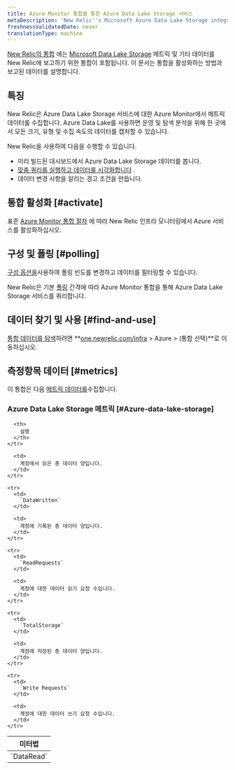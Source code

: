 ```yaml
---
title: Azure Monitor 통합을 통한 Azure Data Lake Storage 서비스
metaDescription: 'New Relic''s Microsoft Azure Data Lake Storage integration: what data it reports and how to enable it.'
freshnessValidatedDate: never
translationType: machine
---
```


[New Relic의 통합](/docs/infrastructure/integrations-getting-started/getting-started/introduction-infrastructure-integrations) 에는 [Microsoft Data Lake Storage](https://learn.microsoft.com/en-us/azure/data-lake-store) 메트릭 및 기타 데이터를 New Relic에 보고하기 위한 통합이 포함됩니다. 이 문서는 통합을 활성화하는 방법과 보고된 데이터를 설명합니다.

## 특징

New Relic은 Azure Data Lake Storage 서비스에 대한 Azure Monitor에서 메트릭 데이터를 수집합니다. Azure Data Lake를 사용하면 운영 및 탐색 분석을 위해 한 곳에서 모든 크기, 유형 및 수집 속도의 데이터를 캡처할 수 있습니다.

New Relic을 사용하여 다음을 수행할 수 있습니다.

* 미리 빌드된 대시보드에서 Azure Data Lake Storage 데이터를 봅니다.
* [맞춤 쿼리를 실행하고 데이터를 시각화합니다](/docs/infrastructure/integrations-getting-started/getting-started/use-integration-data-new-relic-insights) .
* 데이터 변경 사항을 알리는 경고 조건을 만듭니다.

## 통합 활성화 [#activate]

표준 [Azure Monitor 통합 절차](/docs/infrastructure/microsoft-azure-integrations/azure-integrations-list/azure-monitor) 에 따라 New Relic 인프라 모니터링에서 Azure 서비스를 활성화하십시오.

## 구성 및 폴링 [#polling]

[구성 옵션을](/docs/infrastructure/microsoft-azure-integrations/azure-integrations-list/azure-monitor/#settings)사용하여 폴링 빈도를 변경하고 데이터를 필터링할 수 있습니다.

New Relic은 기본 [폴링](/docs/infrastructure/microsoft-azure-integrations/azure-integrations-list/azure-monitor/#settings) 간격에 따라 Azure Monitor 통합을 통해 Azure Data Lake Storage 서비스를 쿼리합니다.

## 데이터 찾기 및 사용 [#find-and-use]

[통합 데이터를 탐색](/docs/infrastructure/integrations/find-use-infrastructure-integration-data)하려면 **[one.newrelic.com/infra](https://one.newrelic.com/infra) > Azure > (통합 선택)**로 이동하십시오.

## 측정항목 데이터 [#metrics]

이 통합은 다음 [메트릭 데이터를](/docs/infrastructure/integrations-getting-started/getting-started/understand-integration-data-data-types#metric)수집합니다.

### Azure Data Lake Storage 메트릭 [#Azure-data-lake-storage]

<table>
  <thead>
    <tr>
      <th style={{ width: "300px" }}>
        미터법
      </th>

      <th>
        설명
      </th>
    </tr>
  </thead>

  <tbody>
    <tr>
      <td>
        `DataRead`
      </td>

      <td>
        계정에서 읽은 총 데이터 양입니다.
      </td>
    </tr>

    <tr>
      <td>
        `DataWritten`
      </td>

      <td>
        계정에 기록된 총 데이터 양입니다.
      </td>
    </tr>

    <tr>
      <td>
        `ReadRequests`
      </td>

      <td>
        계정에 대한 데이터 읽기 요청 수입니다.
      </td>
    </tr>

    <tr>
      <td>
        `TotalStorage`
      </td>

      <td>
        계정에 저장된 총 데이터 양입니다.
      </td>
    </tr>

    <tr>
      <td>
        `Write Requests`
      </td>

      <td>
        계정에 대한 데이터 쓰기 요청 수입니다.
      </td>
    </tr>
  </tbody>
</table>